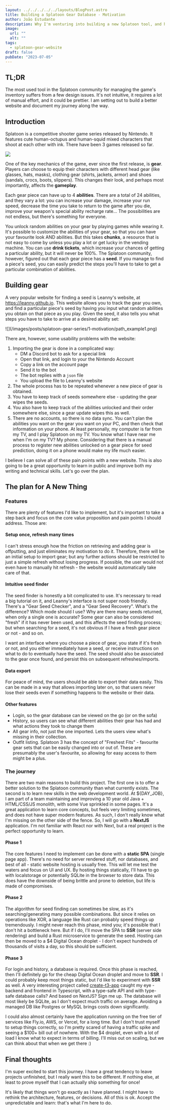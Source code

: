 ```yaml
---
layout: ../../../../../layouts/BlogPost.astro
title: Building a Splatoon Gear Database - Motivation
author: João Estudante
description: Why I'm venturing into building a new Splatoon tool, and how it can be helpful for the playerbase.
image: 
  url: ""
  alt: ""
tags:
  - splatoon-gear-website
draft: false
pubDate: "2023-07-05"
---
```


## TL;DR

The most used tool in the Splatoon community for managing the game's inventory suffers from a few design issues. It's not intuitive, it requires a lot of manual effort, and it could be prettier. I am setting out to build a better website and document my journey along the way.

## Introduction

Splatoon is a competitive shooter game series released by Nintendo. It features cute human-octupus and human-squid mixed characters that shoot at each other with ink. There have been 3 games released so far.

![](/images/posts/splatoon-gear-series/1-motivation/splatoon_promo.jpg)

One of the key mechanics of the game, ever since the first release, is **gear**. Players can choose to equip their characters with different head gear (like glasses, hats, masks), clothing gear (shirts, jackets, armor) and shoes (sandals, crocs, boots, slippers). This changes their look, and perhaps most importantly, affects the **gameplay**.

Each gear piece can have up to 4 **abilities**. There are a total of 24 abilities, and they vary a lot: you can increase your damage, increase your run speed, decrease the time you take to return to the game after you die, improve your weapon's special ability recharge rate... The possibilities are not endless, but there's something for everyone.

You unlock random abilities on your gear by playing games while wearing it. It's possible to customize the abilities of your gear, so that you can have your favourite look AND abilities. But this takes **chunks**, a resource that is not easy to come by unless you play a lot or get lucky in the vending machine. You can use **drink tickets**, which increase your chances of getting a particular ability, but it will never be 100%. The Splatoon community, however, figured out that each gear piece has a **seed**. If you manage to find a piece's seed, you can easily predict the steps you'll have to take to get a particular combination of abilities.

## Building gear

A very popular website for finding a seed is Leanny's website, at https://leanny.github.io. This website allows you to track the gear you own, and find a particular piece's seed by having you input what random abilities you obtain on that piece as you play. Given the seed, it also tells you what steps you have to take to arrive at a desired ability set:

<div class="flex items-center justify-center">
![](/images/posts/splatoon-gear-series/1-motivation/path_example1.png)
</div>

There are, however, some usability problems with the website:

1. Importing the gear is done in a complicated way:
    - DM a Discord bot to ask for a special link
    - Open that link, and login to your the Nintendo Account
    - Copy a link on the account page
    - Send it to the bot
    - The bot replies with a `json` file
    - You upload the file to Leanny's website
2. The whole process has to be repeated whenever a new piece of gear is obtained.
3. You have to keep track of seeds somewhere else - updating the gear wipes the seeds.
4. You also have to keep track of the abilities unlocked and their order somewhere else, since a gear update wipes this as well.
5. There are no accounts, so there is no data sync. You can't plan the abilities you want on the gear you want on your PC, and then check that information on your phone. At least personally, my computer is far from my TV, and I play Splatoon on my TV. You know what I have near me when I'm on my TV? My phone. Considering that there is a manual process to register new abilities unlocked on a gear piece for seed prediction, doing it on a phone would make my life much easier.

I believe I can solve all of these pain points with a new website. This is also going to be a great opportunity to learn in public and improve both my writing and technical skills. Let's go over the plan.

## The plan for A New Thing

### Features

There are plenty of features I'd like to implement, but it's important to take a step back and focus on the core value proposition and pain points I should address. Those are:

#### Setup once, refresh many times
I can't stress enough how the friction on retrieving and adding gear is offputting, and just eliminates my motivation to do it. Therefore, there will be an initial setup to import gear; but any further actions should be restricted to just a simple refresh without losing progress. If possible, the user would not even have to manually hit refresh - the website would automatically take care of that.

#### Intuitive seed finder

The seed finder is honestly a bit complicated to use. It's necessary to read a big tutorial on it, and Leanny's interface is not super noob friendly. There's a "Gear Seed Checker", and a "Gear Seed Recovery". What's the difference? Which mode should I use? Why are there many seeds returned, when only a single one is accurate? Some gear can also be considered "fresh" if it has never been used, and this affects the seed finding process; but when searching for a seed, it's not obvious if I have a fresh gear piece or not - and so on.

I want an interface where you choose a piece of gear, you state if it's fresh or not, and you either immediately have a seed, or receive instructions on what to do to eventually have the seed. The seed should also be associated to the gear once found, and persist this on subsequent refreshes/imports.

#### Data export

For peace of mind, the users should be able to export their data easily. This can be made in a way that allows importing later on, so that users never lose their seeds even if something happens to the website or their data.

#### Other features

- Login, so the gear database can be viewed on the go (or on the sofa)
- History, so users can see what different abilities their gear has had and what actions they took to change them
- All gear info, not just the one imported. Lets the users view what's missing in their collection.
- Outfit listing. Splatoon 3 has the concept of "Freshest Fits" - favourite gear sets that can be easily changed into or out of. These are presumably the user's favourite, so allowing for easy access to them might be a plus.

### The journey

There are two main reasons to build this project. The first one is to offer a better solution to the Splatoon community than what currently exists. The second is to learn new skills in the web development world. At \$\{DAY_JOB\}, I am part of a team maintaining and improving a 10 year old Java + HTML/CSS/JS monolith, with some Vue sprinkled in some pages. It's a great application to learn core concepts, but feels very limiting sometimes, and does not have super modern features. As such, I don't really know what I'm missing on the other side of the fence. So, I will go with a **NextJS** application. I'm not familiar with React nor with Next, but a real project is the perfect opportunity to learn. 

#### Phase 1

The core features I need to implement can be done with a **static SPA** (single page app). There's no need for server rendered stuff, nor databases, and best of all - static website hosting is usually free. This will let me test the waters and focus on UI and UX. By hosting things statically, I'll have to go with localstorage or potentially SQLite in the browser to store data. This does have the downside of being brittle and prone to deletion, but life is made of compromises.

#### Phase 2

The algorithm for seed finding can sometimes be slow, as it's searching/generating many possible combinations. But since it relies on operations like XOR, a language like Rust can probably speed things up tremendously. I might never reach this phase, mind you; it's possible that I don't hit a bottleneck here. But if I do, I'll move the SPA to **SSR** (server side rendering) and build a Rust microservice to generate the seed. Hosting can then be moved to a $4 Digital Ocean droplet - I don't expect hundreds of thousands of visits a day, so this should be sufficient.

#### Phase 3

For login and history, a database is required. Once this phase is reached, then I'll definitely go for the cheap Digital Ocean droplet and move to **SSR**. I could probably keep most things static, but I'd like to experiment with **SSR** as well. A very interesting project called [create-t3-app](https://create.t3.gg/) caught my eye - backend and frontend in Typescript, with a type-safe API and with type-safe database calls? And based on NextJS? Sign me up. The database will most likely be SQLite, as I don't expect much traffic on average. Avoiding a managed DB like Postgres or MySQL brings costs down significantly. 

I could also almost certainly have the application running on the free tier of services like Fly.io, AWS, or Vercel, for a long time. But I don't trust myself to setup things correctly, so I'm pretty scared of having a traffic spike and seeing a $100+ bill out of nowhere. With the $4 droplet, even with a lot of load I know what to expect in terms of billing. I'll miss out on scaling, but we can think about that when we get there :)


## Final thoughts

I'm super excited to start this journey. I have a great tendency to leave projects unfinished, but I really want this to be different. If nothing else, at least to prove myself that I can actually ship something for once!

It's likely that things won't go exactly as I have planned. I might have to rethink the architecture, features, or decisions. All of this is ok. Accept the unpredictable and learn: that's what I'm here to do.